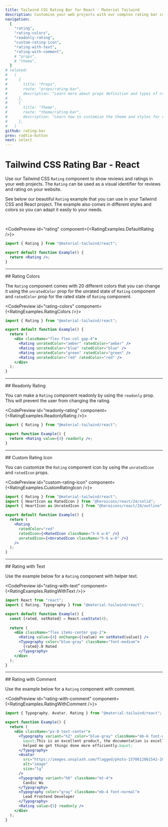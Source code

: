 ```yaml
---
title: Tailwind CSS Rating Bar for React - Material Tailwind
description: Customise your web projects with our complex rating bar component for Tailwind CSS and React using Material Design guidelines.
navigation:
  [
    "rating",
    "rating-colors",
    "readonly-rating",
    "custom-rating-icon",
    "rating-with-text",
    "rating-with-comment",
    # "props",
    # "theme",
  ]
# related:
#   [
#     {
#       title: "Props",
#       route: "props/rating-bar",
#       description: "Learn more about props definition and types of rating-bar components.",
#     },
#     {
#       title: "Theme",
#       route: "theme/rating-bar",
#       description: "Learn how to customize the theme and styles for rating-bar components.",
#     },
#   ]
github: rating-bar
prev: radtio-button
next: select
---
```


# Tailwind CSS Rating Bar - React

Use our Tailwind CSS <Code>Rating</Code> component to show reviews and ratings in your web projects. The <Code>Rating</Code> can be used as a visual identifier for reviews and rating on your website.

See below our beautiful <Code>Rating</Code> example that you can use in your Tailwind CSS and React project. The example also comes in different styles and colors so you can adapt it easily to your needs.

<br />

<CodePreview id="rating" component={<RatingExamples.DefaultRating />}>
```jsx
import { Rating } from "@material-tailwind/react";

export default function Example() {
  return <Rating />;
}
```
</CodePreview>

---

<DocsTitle href="rating-colors">
## Rating Colors
</DocsTitle>

The <Code>Rating</Code> component comes with 20 different colors that you can change it using the <Code>unratedColor</Code> prop for the unrated state of <Code>Rating</Code> component and <Code>ratedColor</Code> prop for the rated state of <Code>Rating</Code> component.

<CodePreview id="rating-colors" component={<RatingExamples.RatingColors />}>
```jsx
import { Rating } from "@material-tailwind/react";

export default function Example() {
  return (
    <div className="flex flex-col gap-4">
      <Rating unratedColor="amber" ratedColor="amber" />
      <Rating unratedColor="blue" ratedColor="blue" />
      <Rating unratedColor="green" ratedColor="green" />
      <Rating unratedColor="red" ratedColor="red" />
    </div>
  );
}
```
</CodePreview>

---

<DocsTitle href="readonly-rating">
## Readonly Rating
</DocsTitle>

You can make a <Code>Rating</Code> component readonly by using the <Code>readonly</Code> prop. This will prevent the user from changing the rating.

<CodePreview id="readonly-rating" component={<RatingExamples.ReadonlyRating />}>
```jsx
import { Rating } from "@material-tailwind/react";

export function Example() {
  return <Rating value={4} readonly />;
}
```
</CodePreview>

---

<DocsTitle href="custom-rating-icon">
## Custom Rating Icon
</DocsTitle>

You can customize the <Code>Rating</Code> component icon by using the <Code>unratedIcon</Code> and <Code>ratedIcon</Code> props.

<CodePreview id="custom-rating-icon" component={<RatingExamples.CustomRatingIcon />}>
```jsx
import { Rating } from "@material-tailwind/react";
import { HeartIcon as RatedIcon } from "@heroicons/react/24/solid";
import { HeartIcon as UnratedIcon } from "@heroicons/react/24/outline";

export default function Example() {
  return (
    <Rating
      ratedColor="red"
      ratedIcon={<RatedIcon className="h-6 w-6" />}
      unratedIcon={<UnratedIcon className="h-6 w-6" />}
    />
  );
}
```
</CodePreview>

---

<DocsTitle href="rating-with-text">
## Rating with Text
</DocsTitle>

Use the example below for a <Code>Rating</Code> component with helper text.

<CodePreview id="rating-with-text" component={<RatingExamples.RatingWithText />}>
```jsx
import React from "react";
import { Rating, Typography } from "@material-tailwind/react";

export default function Example() {
  const [rated, setRated] = React.useState(4);
  
  return (
    <div className="flex items-center gap-2">
      <Rating value={4} onChange={(value) => setRated(value)} />
      <Typography color="blue-gray" className="font-medium">
        {rated}.0 Rated
      </Typography>
    </div>
  );
}
```
</CodePreview>

---

<DocsTitle href="rating-with-comment">
## Rating with Comment
</DocsTitle>

Use the example below for a <Code>Rating</Code> component with comment.

<CodePreview id="rating-with-comment" component={<RatingExamples.RatingWithComment />}>
```jsx
import { Typography, Avatar, Rating } from "@material-tailwind/react";

export function Example() {
  return (
    <div className="px-8 text-center">
      <Typography variant="h2" color="blue-gray" className="mb-6 font-medium">
        &quot;This is an excellent product, the documentation is excellent and
        helped me get things done more efficiently.&quot;
      </Typography>
      <Avatar
        src="https://images.unsplash.com/flagged/photo-1570612861542-284f4c12e75f?ixlib=rb-4.0.3&ixid=MnwxMjA3fDB8MHxwaG90by1wYWdlfHx8fGVufDB8fHx8&auto=format&fit=crop&w=2940&q=80"
        alt="image"
        size="lg"
      />
      <Typography variant="h6" className="mt-4">
        Candic Wu
      </Typography>
      <Typography color="gray" className="mb-4 font-normal">
        Lead Frontend Developer
      </Typography>
      <Rating value={5} readonly />
    </div>
  );
}
```
</CodePreview>
